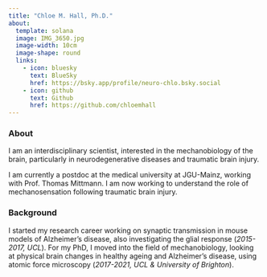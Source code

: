 ```yaml
---
title: "Chloe M. Hall, Ph.D."
about:
  template: solana
  image: IMG_3650.jpg
  image-width: 10cm
  image-shape: round
  links:
    - icon: bluesky
      text: BlueSky
      href: https://bsky.app/profile/neuro-chlo.bsky.social
    - icon: github
      text: Github
      href: https://github.com/chloemhall
---
```


### About

I am an interdisciplinary scientist, interested in the mechanobiology of the brain, particularly in neurodegenerative diseases and traumatic brain injury.

I am currently a postdoc at the medical university at JGU-Mainz, working with Prof. Thomas Mittmann. I am now working to understand the role of mechanosensation following traumatic brain injury.

### Background

I started my research career working on synaptic transmission in mouse models of Alzheimer's disease, also investigating the glial response (*2015-2017, UCL*). For my PhD, I moved into the field of mechanobiology, looking at physical brain changes in healthy ageing and Alzheimer's disease, using atomic force microscopy (*2017-2021, UCL & University of Brighton*).
